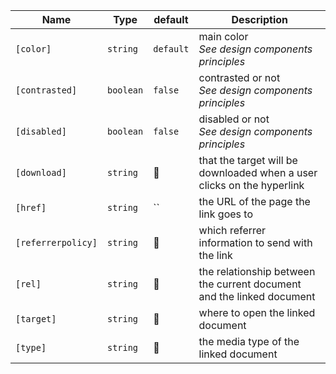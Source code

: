 | Name               | Type      | default   | Description                                                            |
| ------------------ | --------- | --------- | ---------------------------------------------------------------------- |
| `[color]`          | `string`  | `default` | main color<br />_See design components principles_                     |
| `[contrasted]`     | `boolean` | `false`   | contrasted or not<br />_See design components principles_              |
| `[disabled]`       | `boolean` | `false`   | disabled or not<br />_See design components principles_                |
| `[download]`       | `string`  | 🚫        | that the target will be downloaded when a user clicks on the hyperlink |
| `[href]`           | `string`  | ``        | the URL of the page the link goes to                                   |
| `[referrerpolicy]` | `string`  | 🚫        | which referrer information to send with the link                       |
| `[rel]`            | `string`  | 🚫        | the relationship between the current document and the linked document  |
| `[target]`         | `string`  | 🚫        | where to open the linked document                                      |
| `[type]`           | `string`  | 🚫        | the media type of the linked document                                  |
